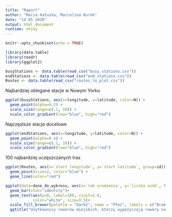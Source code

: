 ```yaml
---
title: "Raport"
author: "Maria Kałuska, Marcelina Kurek"
date: "14 05 2020"
output: html_document
runtime: shiny
---
```


```r
knitr::opts_chunk$set(echo = TRUE)

library(data.table)
library(readr)
library(ggplot2)
```
```r
busyStations <- data.table(read_csv("busy_stations.csv"))
endStations <- data.table(read_csv("end_stations.csv"))
Routes <- data.table(read_csv("routes_to_plot.csv"))
```
Najbardziej oblegane stacje w Nowym Yorku
```r
ggplot(busyStations, aes(x=longitude, y=latitude, color=N)) + 
  geom_point(alpha=0.2) +
  scale_size(range=c(.1, 10)) +
  scale_color_gradient(low="blue", high="red")
```
Najczęstsze stacje docelowe
```r
ggplot(endStations, aes(x=longitude, y=latitude, color=N)) + 
  geom_point(alpha=0.4) +
  scale_size(range=c(.1, 10)) +
  scale_color_gradient(low="blue", high="red")
```
100 najbardziej uczęszczanych tras
```r
ggplot(Routes, aes(x=`start longitude`, y=`start latitude`, group=id)) +
  geom_point(size=2, color="blue") +
  geom_line(color="red")
```

```r
ggplot(data=dane_do_wykresu, aes(x=`rok urodzenia`, y=`liczba osób`, fill = as.factor(gender))) +
  geom_bar(stat="identity")+
  geom_text(aes(y=0, label=10), vjust=1.6, 
            color="white", size=3.5)+
  scale_fill_brewer(palette = "Dark2", name = "Płeć", labels = c("Brak danych", "Mężczyzna", "Kobieta") )+
  ggtitle("Użytkownicy rowerów miejskich, którzy wypożyczają rowery na najdłuższy okres czasu")
```
